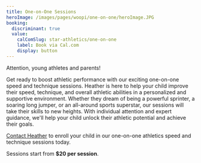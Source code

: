 ```yaml
---
title: One-on-One Sessions
heroImage: /images/pages/woopi/one-on-one/heroImage.JPG
booking:
  discriminant: true
  value:
    calComSlug: star-athletics/one-on-one
    label: Book via Cal.com
    display: button
---
```


Attention, young athletes and parents!

Get ready to boost athletic performance with our exciting one-on-one speed and technique sessions. Heather is here to help your child improve their speed, technique, and overall athletic abilities in a personalized and supportive environment. Whether they dream of being a powerful sprinter, a soaring long jumper, or an all-around sports superstar, our sessions will take their skills to new heights. With individual attention and expert guidance, we'll help your child unlock their athletic potential and achieve their goals.

[Contact Heather](mailto:heather@star-athletics.com.au?subject=Woopi+one-on-one+sessions) to enroll your child in our one-on-one athletics speed and technique sessions today.

Sessions start from **$20 per session**.
